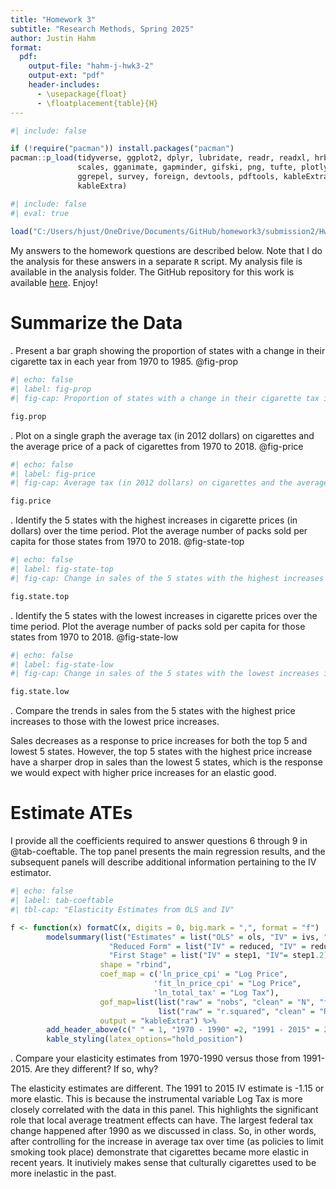 ```yaml
---
title: "Homework 3"
subtitle: "Research Methods, Spring 2025"
author: Justin Hahm
format:
  pdf:
    output-file: "hahm-j-hwk3-2"
    output-ext: "pdf"
    header-includes:
      - \usepackage{float}
      - \floatplacement{table}{H}
---
```


```r
#| include: false

if (!require("pacman")) install.packages("pacman")
pacman::p_load(tidyverse, ggplot2, dplyr, lubridate, readr, readxl, hrbrthemes, fixest,
               scales, gganimate, gapminder, gifski, png, tufte, plotly, OECD,
               ggrepel, survey, foreign, devtools, pdftools, kableExtra, modelsummary,
               kableExtra)
```



```r
#| include: false
#| eval: true
 
load("C:/Users/hjust/OneDrive/Documents/GitHub/homework3/submission2/Hwk3_workspace.Rdata")
```


My answers to the homework questions are described below. Note that I do the analysis for these answers in a separate `R` script. My analysis file is available in the analysis folder. The GitHub repository for this work is available [here](https://github.com/HJHAHM1/homework3.git). Enjoy!


\newpage
# Summarize the Data
\noindent 1. Present a bar graph showing the proportion of states with a change in their cigarette tax in each year from 1970 to 1985. @fig-prop <br>

```r
#| echo: false
#| label: fig-prop
#| fig-cap: Proportion of states with a change in their cigarette tax in each year. 

fig.prop

```

\newpage
\noindent 2. Plot on a single graph the average tax (in 2012 dollars) on cigarettes and the average price of a pack of cigarettes from 1970 to 2018. @fig-price <br>

```r
#| echo: false
#| label: fig-price
#| fig-cap: Average tax (in 2012 dollars) on cigarettes and the average price of a pack of cigarettes from 1970 to 2018.

fig.price

```

\newpage
\noindent 3. Identify the 5 states with the highest increases in cigarette prices (in dollars) over the time period. Plot the average number of packs sold per capita for those states from 1970 to 2018. @fig-state-top <br>

```r
#| echo: false
#| label: fig-state-top
#| fig-cap: Change in sales of the 5 states with the highest increases in cigarette prices (in dollars)

fig.state.top

```

\newpage
\noindent 4. Identify the 5 states with the lowest increases in cigarette prices over the time period. Plot the average number of packs sold per capita for those states from 1970 to 2018. @fig-state-low <br>

```r
#| echo: false
#| label: fig-state-low
#| fig-cap: Change in sales of the 5 states with the lowest increases in cigarette prices (in dollars)

fig.state.low

```

\noindent 5. Compare the trends in sales from the 5 states with the highest price increases to those with the lowest price increases. <br>

Sales decreases as a response to price increases for both the top 5 and lowest 5 states. However, the top 5 states with the highest price increase have a sharper drop in sales than the lowest 5 states, which is the response we would expect with higher price increases for an elastic good. 

\newpage
# Estimate ATEs
I provide all the coefficients required to answer questions 6 through 9 in @tab-coeftable. The top panel presents the main regression results, and the subsequent panels will describe additional information pertaining to the IV estimator.

```r
#| echo: false
#| label: tab-coeftable
#| tbl-cap: "Elasticity Estimates from OLS and IV" 

f <- function(x) formatC(x, digits = 0, big.mark = ",", format = "f")
        modelsummary(list("Estimates" = list("OLS" = ols, "IV" = ivs, "OLS" = ols.2, "IV" = ivs.2), 
                      "Reduced Form" = list("IV" = reduced, "IV" = reduced.2), 
                      "First Stage" = list("IV" = step1, "IV"= step1.2)),
                    shape = "rbind",
                    coef_map = c('ln_price_cpi' = "Log Price",
                                'fit_ln_price_cpi' = "Log Price",
                                'ln_total_tax' = "Log Tax"),
                    gof_map=list(list("raw" = "nobs", "clean" = "N", "fmt" = f),
                                 list("raw" = "r.squared", "clean" = "R2", "fmt" = 2)), 
                    output = "kableExtra") %>%
        add_header_above(c(" " = 1, "1970 - 1990" =2, "1991 - 2015" = 2))%>%
        kable_styling(latex_options="hold_position")
```

\newpage
\noindent 10. Compare your elasticity estimates from 1970-1990 versus those from 1991-2015. Are they different? If so, why?

The elasticity estimates are different. The 1991 to 2015 IV estimate is -1.15 or more elastic. This is because the instrumental variable Log Tax is more closely correlated with the data in this panel. This highlights the significant role that local average treatment effects can have. The largest federal tax change happened after 1990 as we discussed in class. So, in other words, after controlling for the increase in average tax over time (as policies to limit smoking took place) demonstrate that cigarettes became more elastic in recent years. It inutiviely makes sense that culturally cigarettes used to be more inelastic in the past. 
